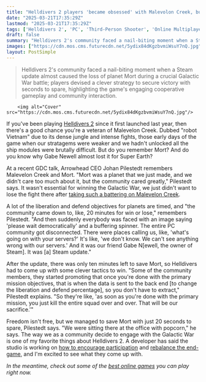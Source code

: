 ```yaml
---
title: "Helldivers 2 players 'became obsessed' with Malevolon Creek, but it was Gabe Newell who really kicked off one of Super Earth's bloodiest battles"
date: "2025-03-21T17:35:29Z"
lastmod: "2025-03-21T17:35:29Z"
tags: ['Helldivers 2', 'PC', 'Third-Person Shooter', 'Online Multiplayer', 'Cooperative']
draft: false
summary: "Helldivers 2's community faced a nail-biting moment when a Steam update almost caused the loss of planet Mort during a crucial Galactic War battle; players devised a clever strategy to secure victory with seconds to spare, highlighting the game's engaging cooperative gameplay and community interaction."
images: ["https://cdn.mos.cms.futurecdn.net/5ydix84dKgzbvmiWsuY7nQ.jpg"]
layout: PostSimple
---
```

> Helldivers 2's community faced a nail-biting moment when a Steam update almost caused the loss of planet Mort during a crucial Galactic War battle; players devised a clever strategy to secure victory with seconds to spare, highlighting the game's engaging cooperative gameplay and community interaction.


        <img alt="Cover" src="https://cdn.mos.cms.futurecdn.net/5ydix84dKgzbvmiWsuY7nQ.jpg"/>
        
If you've been playing [Helldivers 2](https://www.gamesradar.com/helldivers-2-guide/) since it first launched last year, then there's a good chance you're a veteran of Malevelon Creek. Dubbed "robot Vietnam" due to its dense jungle and intense fights, those early days of the game when our stratagems were weaker and we hadn't unlocked all the ship modules were brutally difficult. But do you remember Mort? And do you know why Gabe Newell almost lost it for Super Earth?

At a recent GDC talk, Arrowhead CEO Johan Pilestedt remembers Malevelon Creek and Mort. "Mort was a planet that we just made, and we didn't care too much about it, but the community cared greatly," Pilestedt says. It wasn't essential for winning the Galactic War, we just didn't want to lose the fight there after [taking such a battering on Malevelon Creek](https://www.gamesradar.com/malevelon-creek-helldivers-2s-most-infamous-planet-has-been-lost-to-the-robots-but-players-are-already-fighting-to-retake-the-world-theyve-dubbed-space-vietnam/).

A lot of the liberation and defend objectives for planets are timed, and "the community came down to, like, 20 minutes for win or lose," remembers Pilestedt. "And then suddenly everybody was faced with an image saying 'please wait democratically' and a buffering spinner. The entire PC community got disconnected. There were places calling us, like, 'what's going on with your servers?' It's like, 'we don't know. We can't see anything wrong with our servers.' And it was our friend Gabe N[ewell, the owner of Steam]. It was [a] Steam update."

After the update, there was only ten minutes left to save Mort, so Helldivers had to come up with some clever tactics to win. "Some of the community members, they started promoting that once you're done with the primary mission objectives, that is when the data is sent to the back end [to change the liberation and defend percentage], so you don't have to extract," Pilestedt explains. "So they're like, 'as soon as you're done with the primary mission, you just kill the entire squad over and over. That will be our sacrifice.'"

Freedom isn't free, but we managed to save Mort with just 20 seconds to spare, Pilestedt says. "We were sitting there at the office with popcorn," he says. The way we as a community decide to engage with the Galactic War is one of my favorite things about Helldivers 2. A developer has said the studio is working on [how to encourage participation](https://www.gamesradar.com/games/third-person-shooter/helldivers-2-has-a-major-order-problem-but-the-solution-isnt-simple-because-having-100-percent-participation-means-the-mos-will-always-be-won-and-that-introduces-other-issues/) and [rebalance the end-game](https://www.gamesradar.com/games/third-person-shooter/helldivers-2-has-an-endgame-problem-but-a-developer-assures-us-things-are-coming-they-just-cant-say-what-yet-because-otherwise-our-expectations-will-be-too-high/), and I'm excited to see what they come up with.

*In the meantime, check out some of the *[<em>best online games</em>](https://www.gamesradar.com/best-online-games/)* you can play right now.*
        